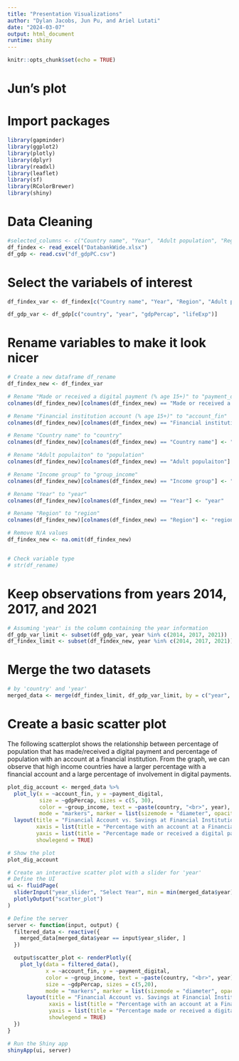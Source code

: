 ```yaml
---
title: "Presentation Visualizations"
author: "Dylan Jacobs, Jun Pu, and Ariel Lutati"
date: "2024-03-07"
output: html_document
runtime: shiny
---
```


```r
knitr::opts_chunk$set(echo = TRUE)
```

# Jun's plot
# Import packages
```r
library(gapminder)
library(ggplot2)
library(plotly)
library(dplyr)
library(readxl)
library(leaflet)
library(sf)
library(RColorBrewer)
library(shiny)
```

# Data Cleaning

```r
#selected_columns <- c("Country name", "Year", "Adult population", "Region", "Income group", "Saved at a financial institution (% age 15+)")
df_findex <- read_excel("DatabankWide.xlsx")
df_gdp <- read.csv("df_gdpPC.csv")
```

# Select the variabels of interest
```r
df_findex_var <- df_findex[c("Country name", "Year", "Region", "Adult populaiton", "Income group", "Made or received a digital payment (% age 15+)", "Financial institution account (% age 15+)")]

df_gdp_var <- df_gdp[c("country", "year", "gdpPercap", "lifeExp")]
```


# Rename variables to make it look nicer
```r
# Create a new dataframe df_rename
df_findex_new <- df_findex_var

# Rename "Made or received a digital payment (% age 15+)" to "payment_digital"
colnames(df_findex_new)[colnames(df_findex_new) == "Made or received a digital payment (% age 15+)"] <- "payment_digital"

# Rename "Financial institution account (% age 15+)" to "account_fin"
colnames(df_findex_new)[colnames(df_findex_new) == "Financial institution account (% age 15+)"] <- "account_fin"

# Rename "Country name" to "country"
colnames(df_findex_new)[colnames(df_findex_new) == "Country name"] <- "country"

# Rename "Adult populaiton" to "population"
colnames(df_findex_new)[colnames(df_findex_new) == "Adult populaiton"] <- "population"

# Rename "Income group" to "group_income"
colnames(df_findex_new)[colnames(df_findex_new) == "Income group"] <- "group_income"

# Rename "Year" to "year"
colnames(df_findex_new)[colnames(df_findex_new) == "Year"] <- "year"

# Rename "Region" to "region"
colnames(df_findex_new)[colnames(df_findex_new) == "Region"] <- "region"

# Remove N/A values
df_findex_new <- na.omit(df_findex_new)


# Check variable type
# str(df_rename)
```

# Keep observations from years 2014, 2017, and 2021
```r
# Assuming 'year' is the column containing the year information
df_gdp_var_limit <- subset(df_gdp_var, year %in% c(2014, 2017, 2021))
df_findex_limit <- subset(df_findex_new, year %in% c(2014, 2017, 2021))
```



# Merge the two datasets
```r
# by 'country' and 'year'
merged_data <- merge(df_findex_limit, df_gdp_var_limit, by = c("year", "country"))
```


# Create a basic scatter plot

The following scatterplot shows the relationship between percentage of population that has made/received a digital payment and percentage of population with an account at a financial institution. From the graph, we can observe that high income countries have a larger percentage with a financial account and a large percentage of involvement in digital payments.
```r
plot_dig_account <- merged_data %>%
  plot_ly(x = ~account_fin, y = ~payment_digital,
          size = ~gdpPercap, sizes = c(5, 30), 
          color = ~group_income, text = ~paste(country, "<br>", year),
          mode = "markers", marker = list(sizemode = "diameter", opacity = 0.6)) %>%
  layout(title = "Financial Account vs. Savings at Financial Institution",
         xaxis = list(title = "Percentage with an account at a Financial Institution"),
         yaxis = list(title = "Percentage made or received a digital payment"),
         showlegend = TRUE)

# Show the plot
plot_dig_account

```


```r
# Create an interactive scatter plot with a slider for 'year'
# Define the UI
ui <- fluidPage(
  sliderInput("year_slider", "Select Year", min = min(merged_data$year), max = max(merged_data$year), value = min(merged_data$year), step = 1),
  plotlyOutput("scatter_plot")
)

# Define the server
server <- function(input, output) {
  filtered_data <- reactive({
    merged_data[merged_data$year == input$year_slider, ]
  })

  output$scatter_plot <- renderPlotly({
    plot_ly(data = filtered_data(),
            x = ~account_fin, y = ~payment_digital,
            color = ~group_income, text = ~paste(country, "<br>", year),
            size = ~gdpPercap, sizes = c(5,20),
            mode = "markers", marker = list(sizemode = "diameter", opacity = 0.6)) %>%
      layout(title = "Financial Account vs. Savings at Financial Institution",
             xaxis = list(title = "Percentage with an account at a Financial Institution"),
             yaxis = list(title = "Percentage made or received a digital payment"),
             showlegend = TRUE)
  })
}

# Run the Shiny app
shinyApp(ui, server)

```



